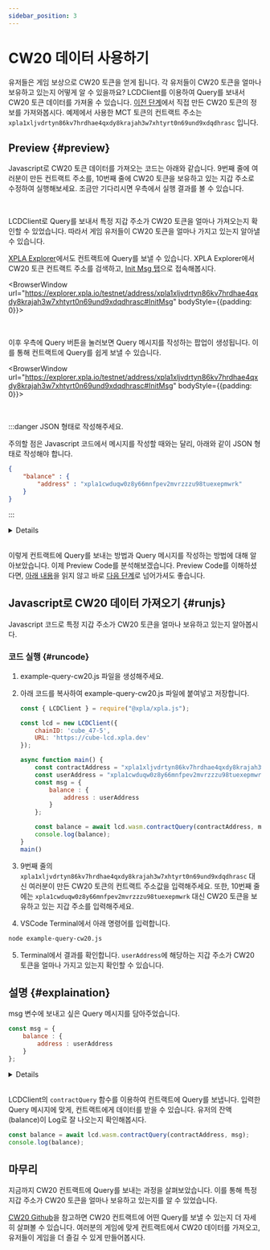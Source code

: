 ```yaml
---
sidebar_position: 3
---
```


# CW20 데이터 사용하기


유저들은 게임 보상으로 CW20 토큰을 얻게 됩니다. 각 유저들이 CW20 토큰을 얼마나 보유하고 있는지 어떻게 알 수 있을까요? LCDClient를 이용하여 Query를 보내서 CW20 토큰 데이터를 가져올 수 있습니다. [이전 단계](/docs/tutorial/make-web3-game/make-cw20-with-js)에서 직접 만든 CW20 토큰의 정보를 가져와봅시다. 예제에서 사용한 MCT 토큰의 컨트랙트 주소는 `xpla1xljvdrtyn86kv7hrdhae4qxdy8krajah3w7xhtyrt0n69und9xdqdhrasc` 입니다.

## Preview {#preview}

Javascript로 CW20 토큰 데이터를 가져오는 코드는 아래와 같습니다. 9번째 줄에 여러분이 만든 컨트랙트 주소를, 10번째 줄에 CW20 토큰을 보유하고 있는 지갑 주소로 수정하여 실행해보세요. 조금만 기다리시면 우측에서 실행 결과를 볼 수 있습니다.

<Ex09 />

<br />

LCDClient로 Query를 보내서 특정 지갑 주소가 CW20 토큰을 얼마나 가져오는지 확인할 수 있었습니다. 따라서 게임 유저들이 CW20 토큰을 얼마나 가지고 있는지 알아낼 수 있습니다.


[XPLA Explorer](https://explorer.xpla.io/)에서도 컨트랙트에 Query를 보낼 수 있습니다. XPLA Explorer에서 CW20 토큰 컨트랙트 주소를 검색하고, [Init Msg 탭](https://explorer.xpla.io/testnet/address/xpla1xljvdrtyn86kv7hrdhae4qxdy8krajah3w7xhtyrt0n69und9xdqdhrasc#InitMsg)으로 접속해봅시다. 

<BrowserWindow url="https://explorer.xpla.io/testnet/address/xpla1xljvdrtyn86kv7hrdhae4qxdy8krajah3w7xhtyrt0n69und9xdqdhrasc#InitMsg" bodyStyle={{padding: 0}}>
<div className="flex justify-center" style={{backgroundColor : 'hsl(240, 20%, 97%)', position : 'relative'}}>
    <VaultImgCard style={{zIndex : 1, maxWidth : "100%"}} imgSrc="/xpla-academy-dev/img/3-tutorial/1-make-web3-game/query-cw20/explorer-initmsg.png" />
</div>
</BrowserWindow>

<br />

이후 우측에 Query 버튼을 눌러보면 Query 메시지를 작성하는 팝업이 생성됩니다. 이를 통해 컨트랙트에 Query를 쉽게 보낼 수 있습니다.

<BrowserWindow url="https://explorer.xpla.io/testnet/address/xpla1xljvdrtyn86kv7hrdhae4qxdy8krajah3w7xhtyrt0n69und9xdqdhrasc#InitMsg" bodyStyle={{padding: 0}}>
<div className="flex justify-center" style={{backgroundColor : 'hsl(240, 20%, 97%)', position : 'relative'}}>
    <VaultImgCard style={{zIndex : 1, maxWidth : "100%"}} imgSrc="/xpla-academy-dev/img/3-tutorial/1-make-web3-game/query-cw20/query.png" />
</div>
</BrowserWindow>

<br />

:::danger JSON 형태로 작성해주세요.

주의할 점은 Javascript 코드에서 메시지를 작성할 때와는 달리, 아래와 같이 JSON 형태로 작성해야 합니다. 

```json
{
    "balance" : {
        "address" : "xpla1cwduqw0z8y66mnfpev2mvrzzzu98tuexepmwrk"
    }
}
```

:::

<Details summary="컨트랙트 Query 메시지는 어떤 형식으로 작성해야 하나요?">

[CW20 Github](https://github.com/CosmWasm/cw-plus/blob/main/packages/cw20/src/query.rs#L12)에서 CW20 컨트랙트에 어떤 Query를 보낼 수 있는지 살펴볼 수 있습니다. 주의할 점은 QueryMsg에서 메시지 이름이 `Camel Case`로 적혀 있으나, 실제 Query를 보낼 때는 `Snake Case`로 보내야 합니다. parameter 항목은 코드 형식 그대로 입력합니다.

예를 들어 [CW20 Github](https://github.com/CosmWasm/cw-plus/blob/main/packages/cw20/src/query.rs#L12)에서 **Balance**와 **TokenInfo** 메시지를 살펴보겠습니다. 

```rust {4,7}
pub enum Cw20QueryMsg {
    /// Returns the current balance of the given address, 0 if unset.
    /// Return type: BalanceResponse.
    Balance { address: String },
    /// Returns metadata on the contract - name, decimals, supply, etc.
    /// Return type: TokenInfoResponse.
    TokenInfo {},
```

Balance Query를 보낼 때는 `Camel Case`로 적혀 있는 **Balance**를 `Snake Case`로 바꾸어 **balance**로 입력해야 합니다. parameter 항목은 **{ address: String }** 이므로, 잔액을 알고 싶은 지갑 주소를 String Type으로 입력하면 됩니다. 따라서 최종 Query 메시지 형태는 다음과 같습니다.

```js
{
    balance : {
        address : "xpla1cwduqw0z8y66mnfpev2mvrzzzu98tuexepmwrk"
    }
}
```

TokenInfo Query를 보낼 때도 마찬가지입니다. `Camel Case`로 적혀 있는 **TokenInfo**를 `Snake Case`로 바꾸어 **token_info**로 입력해야 합니다. 이때 parameter는 없으므로, 최종 Query 메시지 형태는 다음과 같습니다.

```js
{
    token_info : {}
}
```

이를 참고하여 여러분의 컨트랙트에 다양한 Query를 보내보세요.
 
</Details>

<br/>

이렇게 컨트랙트에 Query를 보내는 방법과 Query 메시지를 작성하는 방법에 대해 알아보았습니다. 이제 Preview Code를 분석해보겠습니다. Preview Code를 이해하셨다면, [아래 내용](/docs/tutorial/make-web3-game/query-cw20#runjs)을 읽지 않고 바로 [다음 단계](/docs/settings/create-testnet-transaction/use-xplad)로 넘어가셔도 좋습니다.

## Javascript로 CW20 데이터 가져오기 {#runjs}

Javascript 코드로 특정 지갑 주소가 CW20 토큰을 얼마나 보유하고 있는지 알아봅시다.

### 코드 실행 {#runcode}

1. example-query-cw20.js 파일을 생성해주세요.

2. 아래 코드를 복사하여 example-query-cw20.js 파일에 붙여넣고 저장합니다.

    ```js
    const { LCDClient } = require("@xpla/xpla.js");

    const lcd = new LCDClient({
        chainID: 'cube_47-5',
        URL: 'https://cube-lcd.xpla.dev'
    });

    async function main() {
        const contractAddress = "xpla1xljvdrtyn86kv7hrdhae4qxdy8krajah3w7xhtyrt0n69und9xdqdhrasc";
        const userAddress = "xpla1cwduqw0z8y66mnfpev2mvrzzzu98tuexepmwrk";
        const msg = {
            balance : {
                address : userAddress
            }
        };

        const balance = await lcd.wasm.contractQuery(contractAddress, msg);
        console.log(balance);
    }
    main()
    ```

3. 9번째 줄의 `xpla1xljvdrtyn86kv7hrdhae4qxdy8krajah3w7xhtyrt0n69und9xdqdhrasc` 대신 여러분이 만든 CW20 토큰의 컨트랙트 주소값을 입력해주세요. 또한, 10번째 줄에는 `xpla1cwduqw0z8y66mnfpev2mvrzzzu98tuexepmwrk` 대신 CW20 토큰을 보유하고 있는 지갑 주소를 입력해주세요.

4. VSCode Terminal에서 아래 명령어를 입력합니다.

  ```bash
  node example-query-cw20.js
  ```

5. Terminal에서 결과를 확인합니다. `userAddress`에 해당하는 지갑 주소가 CW20 토큰을 얼마나 가지고 있는지 확인할 수 있습니다.

## 설명 {#explaination}

msg 변수에 보내고 싶은 Query 메시지를 담아주었습니다.

```js
const msg = {
    balance : {
        address : userAddress
    }
};
```

<Details summary="컨트랙트 Query 메시지는 어떤 형식으로 작성해야 하나요?">

[CW20 Github](https://github.com/CosmWasm/cw-plus/blob/main/packages/cw20/src/query.rs#L12)에서 CW20 컨트랙트에 어떤 Query를 보낼 수 있는지 살펴볼 수 있습니다. 주의할 점은 QueryMsg에서 메시지 이름이 `Camel Case`로 적혀 있으나, 실제 Query를 보낼 때는 `Snake Case`로 보내야 합니다. parameter 항목은 코드 형식 그대로 입력합니다.

예를 들어 [CW20 Github](https://github.com/CosmWasm/cw-plus/blob/main/packages/cw20/src/query.rs#L12)에서 **Balance**와 **TokenInfo** 메시지를 살펴보겠습니다. 

```rust {4,7}
pub enum Cw20QueryMsg {
    /// Returns the current balance of the given address, 0 if unset.
    /// Return type: BalanceResponse.
    Balance { address: String },
    /// Returns metadata on the contract - name, decimals, supply, etc.
    /// Return type: TokenInfoResponse.
    TokenInfo {},
```

Balance Query를 보낼 때는 `Camel Case`로 적혀 있는 **Balance**를 `Snake Case`로 바꾸어 **balance**로 입력해야 합니다. parameter 항목은 **{ address: String }** 이므로, 잔액을 알고 싶은 지갑 주소를 String Type으로 입력하면 됩니다. 따라서 최종 Query 메시지 형태는 다음과 같습니다.

```js
{
    balance : {
        address : "xpla1cwduqw0z8y66mnfpev2mvrzzzu98tuexepmwrk"
    }
}
```

TokenInfo Query를 보낼 때도 마찬가지입니다. `Camel Case`로 적혀 있는 **TokenInfo**를 `Snake Case`로 바꾸어 **token_info**로 입력해야 합니다. 이때 parameter는 없으므로, 최종 Query 메시지 형태는 다음과 같습니다.

```js
{
    token_info : {}
}
```

이를 참고하여 여러분의 컨트랙트에 다양한 Query를 보내보세요.
 
</Details>

<br/>

LCDClient의 `contractQuery` 함수를 이용하여 컨트랙트에 Query를 보냅니다. 입력한 Query 메시지에 맞게, 컨트랙트에게 데이터를 받을 수 있습니다. 유저의 잔액(balance)이 Log로 잘 나오는지 확인해봅시다.

```js
const balance = await lcd.wasm.contractQuery(contractAddress, msg);
console.log(balance);
```

## 마무리

지금까지 CW20 컨트랙트에 Query를 보내는 과정을 살펴보았습니다. 이를 통해 특정 지갑 주소가 CW20 토큰을 얼마나 보유하고 있는지를 알 수 있었습니다.

[CW20 Github](https://github.com/CosmWasm/cw-plus/blob/main/packages/cw20/src/query.rs#L12)을 참고하면 CW20 컨트랙트에 어떤 Query를 보낼 수 있는지 더 자세히 살펴볼 수 있습니다. 여러분의 게임에 맞게 컨트랙트에서 CW20 데이터를 가져오고, 유저들이 게임을 더 즐길 수 있게 만들어봅시다.
